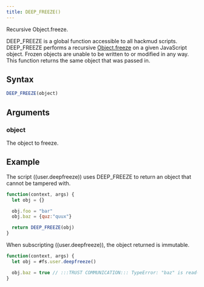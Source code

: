 ```yaml
---
title: DEEP_FREEZE()
---
```


Recursive Object.freeze.

DEEP_FREEZE is a global function accessible to all hackmud scripts. DEEP_FREEZE performs a recursive [Object.freeze](https://developer.mozilla.org/en-US/docs/Web/JavaScript/Reference/Global_Objects/Object/freeze) on a given JavaScript object. Frozen objects are unable to be written to or modified in any way. This function returns the same object that was passed in. 

## Syntax

```js
DEEP_FREEZE(object)
```

## Arguments

### object

The object to freeze.

## Example

The script ((user.deepfreeze)) uses DEEP_FREEZE to return an object that cannot be tampered with.

```js
function(context, args) {
  let obj = {}

  obj.foo = "bar"
  obj.baz = {quz:"quux"}

  return DEEP_FREEZE(obj)
}
```

When subscripting ((user.deepfreeze)), the object returned is immutable.

```js
function(context, args) {
  let obj = #fs.user.deepfreeze()

  obj.baz = true // :::TRUST COMMUNICATION::: TypeError: "baz" is read-only
}
```